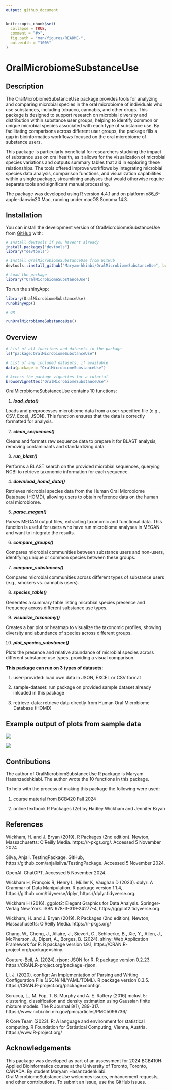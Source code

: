 ```yaml
---
output: github_document
---
```


<!-- README.md is generated from README.Rmd. Please edit that file -->

```r
knitr::opts_chunk$set(
  collapse = TRUE,
  comment = "#>",
  fig.path = "man/figures/README-",
  out.width = "100%"
)
```

# OralMicrobiomeSubstanceUse

<!-- badges: start -->

<!-- badges: end -->

## Description

The OralMicrobiomeSubstanceUse package provides tools for analyzing and comparing microbial species in the oral microbiome of individuals who use substances, including tobacco, cannabis, and other drugs. This package is designed to support research on microbial diversity and distribution within substance user groups, helping to identify common or unique microbial species associated with each type of substance use. By facilitating comparisons across different user groups, the package fills a gap in bioinformatics workflows focused on the oral microbiome of substance users.

This package is particularly beneficial for researchers studying the impact of substance use on oral health, as it allows for the visualization of microbial species variations and outputs summary tables that aid in exploring these relationships. The tools offered improve workflows by integrating microbial species data analysis, comparison functions, and visualization capabilities within a single package, streamlining analyses that would otherwise require separate tools and significant manual processing.

The package was developed using R version 4.4.1 and on platform x86_6-apple-danwin20 Mac, running under macOS Sonoma 14.3.

## Installation 

You can install the development version of OralMicrobiomeSubstanceUse from [GitHub](https://github.com/) with:

``` r
# Install devtools if you haven't already
install.packages("devtools")
library("devtools")

# Install OralMicrobiomeSubstanceUse from GitHub
devtools::install_github("Maryam-hkiabi/OralMicrobiomeSubstanceUse", build_vignettes = TRUE)

# Load the package
library("OralMicrobiomeSubstanceUse")

```

To run the shinyApp: 
``` r
library(OralMicrobiomeSubstanceUse)
runShinyApp()

# OR

runOralMicrobiomeSubstanceUse()

```



## Overview

``` r
# List of all functions and datasets in the package
ls("package:OralMicrobiomeSubstanceUse")

# List of any included datasets, if available
data(package = "OralMicrobiomeSubstanceUse")

# Access the package vignettes for a tutorial
browseVignettes("OralMicrobiomeSubstanceUse")
```

OralMicrobiomeSubstanceUse contains 10 functions:

1)  ***load_data()***

Loads and preprocesses microbiome data from a user-specified file (e.g., CSV, Excel, JSON). This function ensures that the data is correctly formatted for analysis.

2)  ***clean_sequences()***

Cleans and formats raw sequence data to prepare it for BLAST analysis, removing contaminants and standardizing data.

3)  ***run_blast()***

Performs a BLAST search on the provided microbial sequences, querying NCBI to retrieve taxonomic information for each sequence.

4)  ***download_homd_data()***

Retrieves microbial species data from the Human Oral Microbiome Database (HOMD), allowing users to obtain reference data on the human oral microbiome.

5)  ***parse_megan()***

Parses MEGAN output files, extracting taxonomic and functional data. This function is useful for users who have run microbiome analyses in MEGAN and want to integrate the results.

6)  ***compare_groups()***

Compares microbial communities between substance users and non-users, identifying unique or common species between these groups.

7)  ***compare_substances()***

Compares microbial communities across different types of substance users (e.g., smokers vs. cannabis users).

8)  ***species_table()***

Generates a summary table listing microbial species presence and frequency across different substance use types.

9)  ***visualize_taxonomy()***

Creates a bar plot or heatmap to visualize the taxonomic profiles, showing diversity and abundance of species across different groups.

10) ***plot_species_substance()***

Plots the presence and relative abundance of microbial species across different substance use types, providing a visual comparison.

**This package can run on 3 types of datasets:**

1)  user-provided: load own data in JSON, EXCEL or CSV format

2)  sample-dataset: run package on provided sample dataset already inlcuded in this package

3)  retrieve-data: retrieve data directly from Human Oral Microbiome Database (HOMD)

## Example output of plots from sample data

![](./inst/extdata/previeww.png)


![](./inst/extdata/previeww2.png) 


## Contributions 

The author of OralMicrobiomSubstanceUse R package is Maryam Hasanzadehkiabi. The author wrote the 10 functions in this package.

To help with the process of making this package the following were used:

1) course material from BCB420 Fall 2024

2) online textbook R Packages (2e) by Hadley Wickham and Jennifer Bryan

## References

Wickham, H. and J. Bryan (2019). R Packages (2nd edition). Newton, Massachusetts: O’Reilly Media. https://r-pkgs.org/. Accessed 5 November 2024

Silva, Anjali. TestingPackage. GitHub, https://github.com/anjalisilva/TestingPackage. Accessed 5 November 2024.

OpenAI. ChatGPT. Accessed 5 November 2024. 

Wickham H, François R, Henry L, Müller K, Vaughan D (2023). dplyr: A Grammar of Data Manipulation. R package version 1.1.4, https://github.com/tidyverse/dplyr, https://dplyr.tidyverse.org.

Wickham H (2016). ggplot2: Elegant Graphics for Data Analysis. Springer-Verlag New York. ISBN 978-3-319-24277-4, https://ggplot2.tidyverse.org.

Wickham, H. and J. Bryan (2019). R Packages (2nd edition). Newton, Massachusetts: O’Reilly Media. https://r-pkgs.org/

Chang, W., Cheng, J., Allaire, J., Sievert, C., Schloerke, B., Xie, Y., Allen, J., McPherson, J., Dipert, A., Borges, B. (2024). shiny: Web Application Framework for R. R package version 1.9.1, https://CRAN.R-project.org/package=shiny.

Couture-Beil, A. (2024). rjson: JSON for R. R package version 0.2.23. https://CRAN.R-project.org/package=rjson.

Li, J. (2020). configr: An Implementation of Parsing and Writing Configuration File (JSON/INI/YAML/TOML). R package version 0.3.5. https://CRAN.R-project.org/package=configr.

Scrucca, L., M. Fop, T. B. Murphy and A. E. Raftery (2016) mclust 5: clustering, classification and density estimation using Gaussian finite mixture models. The R Journal 8(1), 289-317. https://www.ncbi.nlm.nih.gov/pmc/articles/PMC5096736/

R Core Team (2023). R: A language and environment for statistical computing. R Foundation for Statistical Computing, Vienna, Austria. https://www.R-project.org/


## Acknowledgements

This package was developed as part of an assessment for 2024 BCB410H: Applied Bioinformatics course at the University of Toronto, Toronto, CANADA. By student Maryam Hasanzadehkiabi. OralMicrobiomeSubstanceUse welcomes issues, enhancement requests, and other contributions. To submit an issue, use the GitHub issues.
